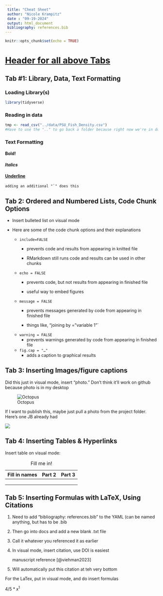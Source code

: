 ```yaml
---
 title: "Cheat Sheet"
 author: "Nicole Krampitz"
 date : "09-19-2024"
 output: html_document
 bibliography: references.bib 
---
```


```r
knitr::opts_chunk$set(echo = TRUE)
```

# [Header for all above Tabs]{.underline} {.tabset}

<!--# This is a 'comment', anything written here will not appear in the knit -->

## Tab #1: Library, Data, Text Formatting

### Loading Library(s)

```r
library(tidyverse)
```

### Reading in data

```r
tmp <- read_csv("../data/PSU_Fish_Density.csv")
#Have to use the ".." to go back a folder because right now we're in docs
```

### Text Formatting

#### **Bold!**

#### *Italics*

#### [Underline]{.underline}

`` adding an additional "`" does this ``

## Tab 2: Ordered and Numbered Lists, Code Chunk Options

-   Insert bulleted list on visual mode

-   Here are some of the code chunk options and their explanations

    -   `include=FALSE`
        -   prevents code and results from appearing in knitted file

        -   RMarkdown still runs code and results can be used in other chunks
    -   `echo = FALSE`
        -   prevents code, but not results from appearing in finished file

        -   useful way to embed figures
    -   `message = FALSE`
        -   prevents messages generated by code from appearing in finished file

        -   things like, "joining by ="variable 1"\`
    -   `warning = FALSE`
        -   prevents warnings generated by code from appearing in finished file
    -   `fig.cap = "…"`
        -   adds a caption to graphical results

## Tab 3: Inserting Images/figure captions

Did this just in visual mode, insert "photo." Don't think it'll work on github because photo is in my desktop

![Octopus](images/Screenshot%202024-09-17%20at%207.13.31%20PM.png)

If I want to publish this, maybe just pull a photo from the project folder. Here's one JB already had

![](images/save_index_file.jpg)

## Tab 4: Inserting Tables & Hyperlinks

Insert table on visual mode:

| Fill in names | Part 2 | Part 3 |
|---------------|--------|--------|
|               |        |        |
|               |        |        |
|               |        |        |

: Fill me in!

## Tab 5: Inserting Formulas with LaTeX, Using Citations

1.  Need to add "bibliography: references.bib" to the YAML (can be named anything, but has to be .bib

2.  Then go into docs and add a new blank .txt file

3.  Call it whatever you referenced it as earlier

4.  In visual mode, insert citation, use DOI is easiest

    manuscript reference [@viehman2023]

5.  Will automatically put this citation at teh very bottom

For the LaTex, put in visual mode, and do insert formulas

$4/5 * x^1$
